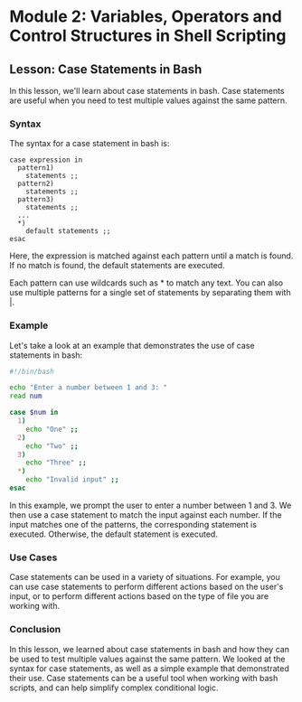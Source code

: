 # Module 2: Variables, Operators and Control Structures in Shell Scripting 

## Lesson: Case Statements in Bash

In this lesson, we'll learn about case statements in bash. Case statements are useful when you need to test multiple values against the same pattern. 

### Syntax

The syntax for a case statement in bash is:

```
case expression in
  pattern1)
    statements ;;
  pattern2)
    statements ;;
  pattern3)
    statements ;;
  ...
  *)
    default statements ;;
esac
```

Here, the expression is matched against each pattern until a match is found. If no match is found, the default statements are executed. 

Each pattern can use wildcards such as * to match any text. You can also use multiple patterns for a single set of statements by separating them with |.

### Example

Let's take a look at an example that demonstrates the use of case statements in bash:

```bash
#!/bin/bash

echo "Enter a number between 1 and 3: "
read num

case $num in
  1)
    echo "One" ;;
  2)
    echo "Two" ;;
  3)
    echo "Three" ;;
  *)
    echo "Invalid input" ;;
esac
```

In this example, we prompt the user to enter a number between 1 and 3. We then use a case statement to match the input against each number. If the input matches one of the patterns, the corresponding statement is executed. Otherwise, the default statement is executed.

### Use Cases

Case statements can be used in a variety of situations. For example, you can use case statements to perform different actions based on the user's input, or to perform different actions based on the type of file you are working with.

### Conclusion

In this lesson, we learned about case statements in bash and how they can be used to test multiple values against the same pattern. We looked at the syntax for case statements, as well as a simple example that demonstrated their use. Case statements can be a useful tool when working with bash scripts, and can help simplify complex conditional logic.